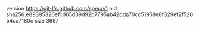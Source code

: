 version https://git-lfs.github.com/spec/v1
oid sha256:e89395326efcd65d39d92b7795ab42dda70cc51958e8f329ef2f52054ca7180c
size 3697
